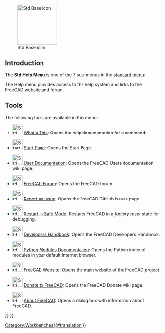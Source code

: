 <languages/>
<translate>

<!--T:17-->
{{Docnav
|[[Std_Windows_Menu|Std Windows Menu]]
|
|[[Std_Base|Std Base]]
|IconL=
|IconR=
|IconC=Freecad.svg
}}

<!--T:18-->
[[Image:Freecad.svg|thumb|128px|Std Base icon]]

</translate>
{{TOCright}}
<translate>

==Introduction== <!--T:13-->

<!--T:19-->
The '''Std Help Menu''' is one of the 7 sub-menus in the [[Standard_Menu|standard menu]]:

<!--T:14-->
<!--Please keep info below synchronized with Std_Base, Standard_Menu, Std_File_Menu etc.-->
{{StdMenu
|
[[Std_File_Menu|File]]
&nbsp;&nbsp;&nbsp;
[[Std_Edit_Menu|Edit]]
&nbsp;&nbsp;&nbsp;
[[Std_View_Menu|View]]
&nbsp;&nbsp;&nbsp;
[[Std_Tools_Menu|Tools]]
&nbsp;&nbsp;&nbsp;
[[Std_Macro_Menu|Macro]]
&nbsp;&nbsp;&nbsp;
[[Std_Windows_Menu|Windows]]
&nbsp;&nbsp;&nbsp;
[[Std_Help_Menu|Help]]
}}

<!--T:15-->
<!--Please keep info below synchronized with Standard_Menu-->
The Help menu provides access to the help system and links to the FreeCAD website and forum.

==Tools== <!--T:16-->

<!--T:20-->
The following tools are available in this menu:

<!--T:12-->
* [[File:Std_WhatsThis.svg|32px]] [[Std_WhatsThis|What's This]]: Opens the help documentation for a command.

<!--T:24-->
* [[File:Start_Start.svg|32px]] [[Start_Start|Start Page]]: Opens the Start Page. {{Version|1.0}}

<!--T:6-->
* [[File:Std_FreeCADUserHub.svg|32px]] [[Std_FreeCADUserHub|User Documentation]]: Opens the FreeCAD Users documentation wiki page.

<!--T:9-->
* [[File:Std_FreeCADForum.svg|32px]] [[Std_FreeCADForum|FreeCAD Forum]]: Opens the FreeCAD forum.

<!--T:23-->
* [[File:Std_ReportBug.svg|32px]] [[Std_ReportBug|Report an Issue]]: Opens the FreeCAD GitHub issues page.

<!--T:25-->
* [[File:Std_RestartInSafeMode.svg|32px]] [[Std_RestartInSafeMode|Restart in Safe Mode]]: Restarts FreeCAD in a ''factory reset'' state for debugging. {{Version|1.0}}

* [[File:Std_DevHandbook.svg|32px]] [[Std_DevHandbook|Developers Handbook]]: Opens the FreeCAD Developers Handbook. {{Version|1.1}}

<!--T:8-->
* [[File:Std_PythonHelp.svg|32px]] [[Std_PythonHelp|Python Modules Documentation]]: Opens the Python index of modules in your default Internet browser.

<!--T:5-->
* [[File:Std_FreeCADWebsite.svg|32px]] [[Std_FreeCADWebsite|FreeCAD Website]]: Opens the main website of the FreeCAD project.

<!--T:22-->
* [[File:Std_FreeCADDonation.svg|32px]] [[Std_FreeCADDonation|Donate to FreeCAD]]: Opens the FreeCAD Donate wiki page.

<!--T:11-->
* [[File:Std_About.svg|32px]] [[Std_About|About FreeCAD]]: Opens a dialog box with information about FreeCAD.


<!--T:21-->
{{Docnav
|[[Std_Windows_Menu|Std Windows Menu]]
|
|[[Std_Base|Std Base]]
|IconL=
|IconR=
|IconC=Freecad.svg
}}

</translate>
{{Std_Base_navi{{#translation:}}}}
{{Userdocnavi{{#translation:}}}}
[[Category:Workbenches{{#translation:}}]]